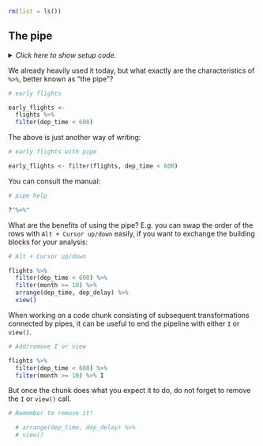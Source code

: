 ```r
rm(list = ls())
```


## The pipe

<details><summary>*Click here to show setup code.*</summary>
```r
### The pipe

```
```r
library(tidyverse)
library(nycflights13)

library(conflicted)
conflict_prefer("filter", "dplyr")
view <- I
```
</details>

We already heavily used it today, but what exactly are the characteristics of `%>%`, better known as "the pipe"?

```r
# early flights
```
```r
early_flights <-
  flights %>%
  filter(dep_time < 600)
```

The above is just another way of writing:

```r
# early flights with pipe
```
```r
early_flights <- filter(flights, dep_time < 600)
```

You can consult the manual:

```r
# pipe help
```
```r
?"%>%"
```

What are the benefits of using the pipe?
E.g. you can swap the order of the rows with `Alt + Cursor up/down` easily, if you want to exchange the building blocks for your analysis:

```r
# Alt + Cursor up/down
```
```r
flights %>%
  filter(dep_time < 600) %>%
  filter(month >= 10) %>%
  arrange(dep_time, dep_delay) %>%
  view()
```

When working on a code chunk consisting of subsequent transformations connected by pipes, it can be useful to end the pipeline with either `I` or `view()`.

```r
# Add/remove I or view
```
```r
flights %>%
  filter(dep_time < 600) %>%
  filter(month >= 10) %>% I
```

But once the chunk does what you expect it to do, do not forget to remove the `I` or `view()` call.

```r
# Remember to remove it!
```
```r
  # arrange(dep_time, dep_delay) %>%
  # view()
```
